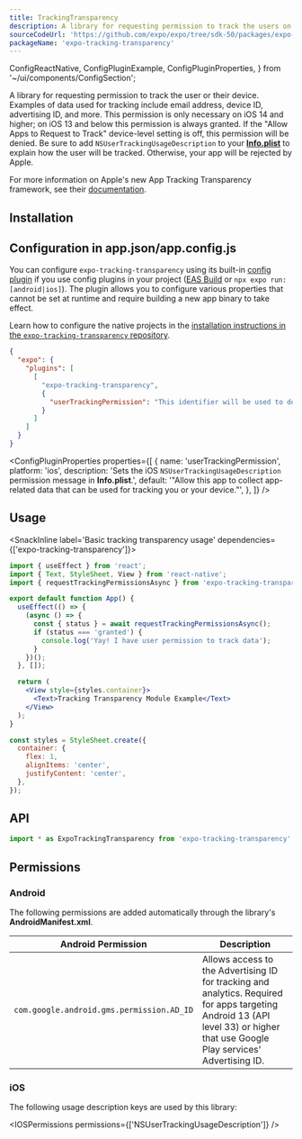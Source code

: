 ```yaml
---
title: TrackingTransparency
description: A library for requesting permission to track the users on devices using iOS 14 and higher.
sourceCodeUrl: 'https://github.com/expo/expo/tree/sdk-50/packages/expo-tracking-transparency'
packageName: 'expo-tracking-transparency'
---
```


  ConfigReactNative,
  ConfigPluginExample,
  ConfigPluginProperties,
} from '~/ui/components/ConfigSection';

A library for requesting permission to track the user or their device. Examples of data used for tracking include email address, device ID, advertising ID, and more. This permission is only necessary on iOS 14 and higher; on iOS 13 and below this permission is always granted. If the "Allow Apps to Request to Track" device-level setting is off, this permission will be denied. Be sure to add `NSUserTrackingUsageDescription` to your [**Info.plist**](/versions/latest/config/app/#infoplist) to explain how the user will be tracked. Otherwise, your app will be rejected by Apple.

For more information on Apple's new App Tracking Transparency framework, see their [documentation](https://developer.apple.com/app-store/user-privacy-and-data-use/).

<PlatformsSection android emulator ios simulator />

## Installation

<APIInstallSection />

## Configuration in app.json/app.config.js

You can configure `expo-tracking-transparency` using its built-in [config plugin](/config-plugins/introduction/) if you use config plugins in your project ([EAS Build](/build/introduction) or `npx expo run:[android|ios]`). The plugin allows you to configure various properties that cannot be set at runtime and require building a new app binary to take effect.

<ConfigReactNative>

Learn how to configure the native projects in the [installation instructions in the `expo-tracking-transparency` repository](https://github.com/expo/expo/tree/main/packages/expo-tracking-transparency#installation-in-bare-react-native-projects).

</ConfigReactNative>

<ConfigPluginExample>

```json app.json
{
  "expo": {
    "plugins": [
      [
        "expo-tracking-transparency",
        {
          "userTrackingPermission": "This identifier will be used to deliver personalized ads to you."
        }
      ]
    ]
  }
}
```

</ConfigPluginExample>

<ConfigPluginProperties
  properties={[
    {
      name: 'userTrackingPermission',
      platform: 'ios',
      description:
        'Sets the iOS `NSUserTrackingUsageDescription` permission message in **Info.plist**.',
      default:
        '"Allow this app to collect app-related data that can be used for tracking you or your device."',
    },
  ]}
/>

## Usage

<SnackInline label='Basic tracking transparency usage' dependencies={['expo-tracking-transparency']}>

```jsx
import { useEffect } from 'react';
import { Text, StyleSheet, View } from 'react-native';
import { requestTrackingPermissionsAsync } from 'expo-tracking-transparency';

export default function App() {
  useEffect(() => {
    (async () => {
      const { status } = await requestTrackingPermissionsAsync();
      if (status === 'granted') {
        console.log('Yay! I have user permission to track data');
      }
    })();
  }, []);

  return (
    <View style={styles.container}>
      <Text>Tracking Transparency Module Example</Text>
    </View>
  );
}

const styles = StyleSheet.create({
  container: {
    flex: 1,
    alignItems: 'center',
    justifyContent: 'center',
  },
});
```

</SnackInline>

## API

```ts
import * as ExpoTrackingTransparency from 'expo-tracking-transparency';
```

<APISection packageName="expo-tracking-transparency" />

## Permissions

### Android

The following permissions are added automatically through the library's **AndroidManifest.xml**.

| Android Permission                        | Description                                                                                                                                                                    |
| ----------------------------------------- | ------------------------------------------------------------------------------------------------------------------------------------------------------------------------------ |
| `com.google.android.gms.permission.AD_ID` | Allows access to the Advertising ID for tracking and analytics. Required for apps targeting Android 13 (API level 33) or higher that use Google Play services' Advertising ID. |

### iOS

The following usage description keys are used by this library:

<IOSPermissions permissions={['NSUserTrackingUsageDescription']} />
